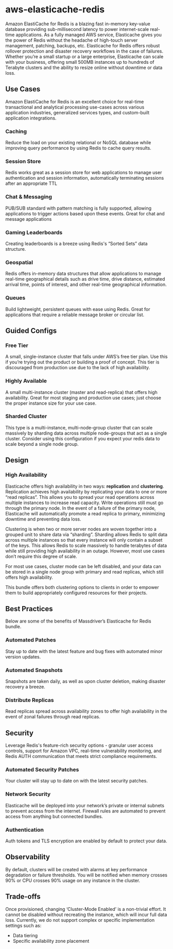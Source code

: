 # aws-elasticache-redis
Amazon ElastiCache for Redis is a blazing fast in-memory key-value database providing sub-millisecond latency to power internet-scale real-time applications.  As a fully managed AWS service, Elasticache gives you the power of Redis without the headache of high-touch server management, patching, backups, etc. Elasticache for Redis offers robust rollover protection and disaster recovery workflows in the case of failures. Whether you’re a small startup or a large enterprise, Elasticache can scale with your business, offering small 500MB instances up to hundreds of Terabyte clusters and the ability to resize online without downtime or data loss.

## Use Cases
Amazon ElastiCache for Redis is an excellent choice for real-time transactional and analytical processing use-cases across various application industries, generalized services types, and custom-built application integrations. 
### Caching
Reduce the load on your existing relational or NoSQL database while improving query performance by using Redis to cache query results.
### Session Store 
Redis works great as a session store for web applications to manage user authentication and session information, automatically terminating sessions after an appropriate TTL
### Chat & Messaging 
PUB/SUB standard with pattern matching is fully supported, allowing applications to trigger actions based upon these events. Great for chat and message applications
### Gaming Leaderboards 
Creating leaderboards is a breeze using Redis's “Sorted Sets” data structure.
### Geospatial 
Redis offers in-memory data structures that allow applications to manage real-time geographical details such as drive time, drive distance, estimated arrival time, points of interest, and other real-time geographical information.
### Queues
Build lightweight, persistent queues with ease using Redis. Great for applications that require a reliable message broker or circular list.

## Guided Configs 
### Free Tier 
A small, single-instance cluster that falls under AWS’s free tier plan. Use this if you’re trying out the product or building a proof of concept. This tier is discouraged from production use due to the lack of high availability.
### Highly Available 
A small multi-instance cluster (master and read-replica) that offers high availability. Great for most staging and production use cases; just choose the proper instance size for your use case.
### Sharded Cluster 
This type is a multi-instance, multi-node-group cluster that can scale massively by sharding data across multiple node-groups that act as a single cluster. Consider using this configuration if you expect your redis data to scale beyond a single node group.

## Design 
### High Availability
Elasticache offers high availability in two ways: **replication** and **clustering**. 
Replication achieves high availability by replicating your data to one or more “read replicas”. This allows you to spread your read operations across multiple instances to increase read capacity. Write operations still must go through the primary node. In the event of a failure of the primary node, Elasticache will automatically promote a read replica to primary, minimizing downtime and preventing data loss.


Clustering is when two or more server nodes are woven together into a grouped unit to share data via  “sharding”. Sharding allows Redis to split data across multiple instances so that every instance will only contain a subset of the keys. This allows Redis to scale massively to handle terabytes of data while still providing high availability in an outage. However, most use cases don’t require this degree of scale.


For most use cases, cluster mode can be left disabled, and your data can be stored in a single node group with primary and read replicas, which still offers high availability.


This bundle offers both clustering options to clients in order to empower them to build appropriately configured resources for their projects. 

## Best Practices
Below are some of the benefits of Massdriver’s Elasticache for Redis bundle.
### Automated Patches
Stay up to date with the latest feature and bug fixes with automated minor version updates.
### Automated Snapshots
Snapshots are taken daily, as well as upon cluster deletion, making disaster recovery a breeze.
### Distribute Replicas
Read replicas spread across availability zones to offer high availability in the event of zonal failures through read replicas.

## Security 
Leverage Redis's feature-rich security options - granular user access controls, support for Amazon VPC, real-time vulnerability monitoring, and Redis AUTH communication that meets strict compliance requirements.
### Automated Security Patches
Your cluster will stay up to date on with the latest security patches.
### Network Security
Elasticache will be deployed into your network’s private or internal subnets to prevent access from the internet. Firewall rules are automated to prevent access from anything but connected bundles.
### Authentication
Auth tokens and TLS encryption are enabled by default to protect your data.

## Observability 
By default, clusters will be created with alarms at key performance degradation or failure thresholds. You will be notified  when memory crosses 90% or CPU crosses 90% usage on any instance in the cluster. 

## Trade-offs 
Once provisioned, changing ‘Cluster-Mode Enabled’ is a non-trivial effort. It cannot be disabled without recreating the instance, which will incur full data loss. 
Currently, we do not support complex or specific implementation settings such as: 
* Data tiering 
* Specific availability zone placement 
